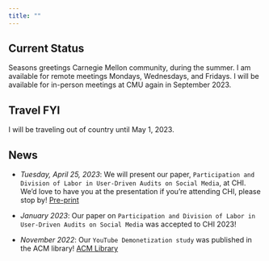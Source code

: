 ```yaml
---
title: ""
---
```


## Current Status
Seasons greetings Carnegie Mellon community, during the summer. I am available for remote meetings Mondays, Wednesdays, and Fridays. I will be available for in-person meetings at CMU again in September 2023.

## Travel FYI
I will be traveling out of country until May 1, 2023.

## News
* *Tuesday, April 25, 2023*: We will present our paper,  `Participation and Division of Labor in User-Driven Audits on Social Media`, at CHI. We'd love to have you at the presentation if you're attending CHI, please stop by! [Pre-print](https://arxiv.org/pdf/2304.02134.pdf)

* *January 2023*: Our paper on `Participation and Division of Labor in User-Driven Audits on Social Media` was accepted to CHI 2023! 

* *November 2022*: Our `YouTube Demonetization study` was published in the ACM library! [ACM Library](https://doi.org/10.1145/3555149) 















